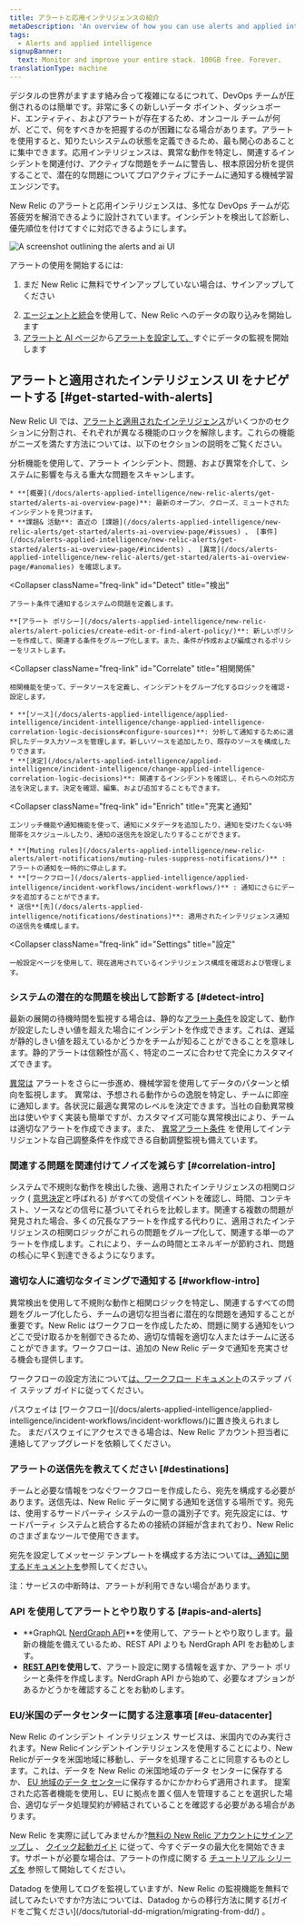 ```yaml
---
title: アラートと応用インテリジェンスの紹介
metaDescription: 'An overview of how you can use alerts and applied intelligence to monitor your systems and be notified when things go wrong, and when they''re starting to go wrong.'
tags:
  - Alerts and applied intelligence
signupBanner:
  text: Monitor and improve your entire stack. 100GB free. Forever.
translationType: machine
---
```



デジタルの世界がますます絡み合って複雑になるにつれて、DevOps チームが圧倒されるのは簡単です。非常に多くの新しいデータ ポイント、ダッシュボード、エンティティ、およびアラートが存在するため、オンコール チームが何が、どこで、何をすべきかを把握するのが困難になる場合があります。アラートを使用すると、知りたいシステムの状態を定義できるため、最も関心のあることに集中できます。応用インテリジェンスは、異常な動作を特定し、関連するインシデントを関連付け、アクティブな問題をチームに警告し、根本原因分析を提供することで、潜在的な問題についてプロアクティブにチームに通知する機械学習エンジンです。

New Relic のアラートと応用インテリジェンスは、多忙な DevOps チームが応答疲労を解消できるように設計されています。インシデントを検出して診断し、優先順位を付けてすぐに対応できるようにします。

<img
  title="Alerts and AI homepage"
  alt="A screenshot outlining the alerts and ai UI"
  src={alertsAlertsandAiOverviewPage}
/>

アラートの使用を開始するには:

1. まだ New Relic に無料でサインアップしていない場合は、サインアップしてください

<InlineSignup/>

2. [エージェントと統合](https://newrelic.com/instant-observability/?category=infrastructure-and-os)を使用して、New Relic へのデータの取り込みを開始します
3. [アラートと AI ページ](https://one.newrelic.com/alerts-ai)から[アラートを設定して、](/docs/alerts-applied-intelligence/new-relic-alerts/get-started/your-first-nrql-condition/)すぐにデータの監視を開始します

## アラートと適用されたインテリジェンス UI をナビゲートする [#get-started-with-alerts]

New Relic UI では、[アラートと適用されたインテリジェンス](https://one.newrelic.com/alerts-ai)がいくつかのセクションに分割され、それぞれが異なる機能のロックを解除します。これらの機能がニーズを満たす方法については、以下のセクションの説明をご覧ください。

<CollapserGroup>
  <Collapser
    className="freq-link"
    id="Analyze"
    title="アナライズ"
  >
    分析機能を使用して、アラート インシデント、問題、および異常を介して、システムに影響を与える重大な問題をスキャンします。

    * **[概要](/docs/alerts-applied-intelligence/new-relic-alerts/get-started/alerts-ai-overview-page)**: 最新のオープン、クローズ、ミュートされたインシデントを見つけます。
    * **課題& 活動**: 直近の [課題](/docs/alerts-applied-intelligence/new-relic-alerts/get-started/alerts-ai-overview-page/#issues) 、 [事件](/docs/alerts-applied-intelligence/new-relic-alerts/get-started/alerts-ai-overview-page/#incidents) 、 [異常](/docs/alerts-applied-intelligence/new-relic-alerts/get-started/alerts-ai-overview-page/#anomalies) を確認します。
  </Collapser>

  <Collapser
    className="freq-link"
    id="Detect"
    title="検出"
  >
    アラート条件で通知するシステムの問題を定義します。

    **[アラート ポリシー](/docs/alerts-applied-intelligence/new-relic-alerts/alert-policies/create-edit-or-find-alert-policy/)**: 新しいポリシーを作成して、関連する条件をグループ化します。また、条件が作成および編成されるポリシーをリストします。
  </Collapser>

  <Collapser
    className="freq-link"
    id="Correlate"
    title="相関関係"
  >
    相関機能を使って、データソースを定義し、インシデントをグループ化するロジックを確認・設定します。

    * **[ソース](/docs/alerts-applied-intelligence/applied-intelligence/incident-intelligence/change-applied-intelligence-correlation-logic-decisions#configure-sources)**: 分析して通知するために選択したデータ入力ソースを管理します。新しいソースを追加したり、既存のソースを構成したりできます。
    * **[決定](/docs/alerts-applied-intelligence/applied-intelligence/incident-intelligence/change-applied-intelligence-correlation-logic-decisions)**: 関連するインシデントを確認し、それらへの対応方法を決定します。決定を確認、編集、および追加することもできます。
  </Collapser>

  <Collapser
    className="freq-link"
    id="Enrich"
    title="充実と通知"
  >
    エンリッチ機能や通知機能を使って、通知にメタデータを追加したり、通知を受けたくない時間帯をスケジュールしたり、通知の送信先を設定したりすることができます。

    * **[Muting rules](/docs/alerts-applied-intelligence/new-relic-alerts/alert-notifications/muting-rules-suppress-notifications/)** : アラートの通知を一時的に停止します。
    * **[ワークフロー](/docs/alerts-applied-intelligence/applied-intelligence/incident-workflows/incident-workflows/)** : 通知にさらにデータを追加することができます。
    * 送信**[先](/docs/alerts-applied-intelligence/notifications/destinations)**: 適用されたインテリジェンス通知の送信先を構成します。
  </Collapser>

  <Collapser
    className="freq-link"
    id="Settings"
    title="設定"
  >
    一般設定ページを使用して、現在適用されているインテリジェンス構成を確認および管理します。
  </Collapser>
</CollapserGroup>

### システムの潜在的な問題を検出して診断する [#detect-intro]

最新の展開の待機時間を監視する場合は、静的な[アラート条件](/docs/alerts-applied-intelligence/new-relic-alerts/alert-conditions/create-alert-conditions/)を設定して、動作が設定したしきい値を超えた場合にインシデントを作成できます。これは、遅延が静的しきい値を超えているかどうかをチームが知ることができることを意味します。静的アラートは信頼性が高く、特定のニーズに合わせて完全にカスタマイズできます。

[異常は](/docs/alerts-applied-intelligence/applied-intelligence/anomaly-detection/anomaly-detection-applied-intelligence) アラートをさらに一歩進め、機械学習を使用してデータのパターンと傾向を監視します。 異常は、予想される動作からの逸脱を特定し、チームに即座に通知します。各状況に最適な異常のレベルを決定できます。当社の自動異常検出は使いやすく実装も簡単ですが、カスタマイズ可能な異常検出により、チームは適切なアラートを作成できます。また、 [異常アラート条件](/docs/alerts-applied-intelligence/applied-intelligence/anomaly-detection/custom-anomalies/) を使用してインテリジェントな自己調整条件を作成できる自動調整監視も備えています。

### 関連する問題を関連付けてノイズを減らす [#correlation-intro]

システムで不規則な動作を検出した後、適用されたインテリジェンスの相関ロジック ( [意思決定](/docs/alerts-applied-intelligence/applied-intelligence/incident-intelligence/change-applied-intelligence-correlation-logic-decisions/)と呼ばれる) がすべての受信イベントを確認し、時間、コンテキスト、ソースなどの信号に基づいてそれらを比較します。関連する複数の問題が発見された場合、多くの冗長なアラートを作成する代わりに、適用されたインテリジェンスの相関ロジックがこれらの問題をグループ化して、関連する単一のアラートを作成します。これにより、チームの時間とエネルギーが節約され、問題の核心に早く到達できるようになります。

### 適切な人に適切なタイミングで通知する [#workflow-intro]

異常検出を使用して不規則な動作と相関ロジックを特定し、関連するすべての問題をグループ化したら、チームの適切な担当者に潜在的な問題を通知することが重要です。New Relic はワークフローを作成したため、問題に関する通知をいつどこで受け取るかを制御できるため、適切な情報を適切な人またはチームに送ることができます。ワークフローは、追加の New Relic データで通知を充実させる機会も提供します。

ワークフローの設定方法について[は、ワークフロー ドキュメント](/docs/alerts-applied-intelligence/applied-intelligence/incident-workflows/incident-workflows)のステップ バイ ステップ ガイドに従ってください。

<Callout variant="important">
  パスウェイは [ワークフロー](/docs/alerts-applied-intelligence/applied-intelligence/incident-workflows/incident-workflows/)に置き換えられました。 まだパスウェイにアクセスできる場合は、New Relic アカウント担当者に連絡してアップグレードを依頼してください。
</Callout>

### アラートの送信先を教えてください [#destinations]

チームと必要な情報をつなぐワークフローを作成したら、宛先を構成する必要があります。送信先は、New Relic データに関する通知を送信する場所です。宛先は、使用するサードパーティ システムの一意の識別子です。宛先設定には、サードパーティ システムと統合するための接続の詳細が含まれており、New Relic のさまざまなツールで使用できます。

宛先を設定してメッセージ テンプレートを構成する方法については[、通知に関するドキュメントを](/docs/alerts-applied-intelligence/notifications/destinations/)参照してください。

注：サービスの中断時は、アラートが利用できない場合があります。

### API を使用してアラートとやり取りする [#apis-and-alerts]

* **GraphQL [NerdGraph API](/docs/alerts/alerts-nerdgraph/nerdgraph-examples/nerdgraph-api-examples)**を使用して、アラートとやり取りします。最新の機能を備えているため、REST API よりも NerdGraph API をお勧めします。
* **[REST API](/docs/alerts/rest-api-alerts/new-relic-alerts-rest-api/rest-api-calls-new-relic-alerts)を使用して**、アラート設定に関する情報を返すか、アラート ポリシーと条件を作成します。NerdGraph API から始めて、必要なオプションがあるかどうかを確認することをお勧めします。

### EU/米国のデータセンターに関する注意事項 [#eu-datacenter]

New Relic のインシデント インテリジェンス サービスは、米国内でのみ実行されます。New Relicインシデントインテリジェンスを使用することにより、New Relicがデータを米国地域に移動し、データを処理することに同意するものとします。これは、データを New Relic の米国地域のデータ センターに保存するか、 [EU 地域のデータ センター](/docs/accounts/accounts-billing/account-setup/choose-your-data-center/)に保存するかにかかわらず適用されます。 提案された応答者機能を使用し、EU に拠点を置く個人を管理することを選択した場合、適切なデータ処理契約が締結されていることを確認する必要がある場合があります。

New Relic を実際に試してみませんか?[無料の New Relic アカウントにサインアップし](https://newrelic.com/signup) 、 [クイック起動ガイド](/docs/new-relic-solutions/get-started/quick-launch-guide/) に従って、今すぐデータの最大化を開始できます。サポートが必要な場合は、アラートの作成に関する [チュートリアル シリーズを](/docs/tutorial-create-alerts/create-new-relic-alerts/) 参照して開始してください。

<Callout variant="tip">
  Datadog を使用してログを監視していますが、New Relic の監視機能を無料で試してみたいですか?方法については、Datadog からの移行方法に関する[ガイドをご覧ください](/docs/tutorial-dd-migration/migrating-from-dd/) 。
</Callout>